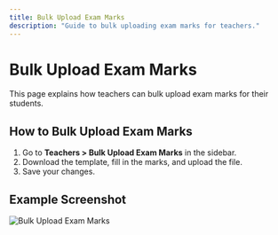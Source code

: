 ```yaml
---
title: Bulk Upload Exam Marks
description: "Guide to bulk uploading exam marks for teachers."
---
```


# Bulk Upload Exam Marks

This page explains how teachers can bulk upload exam marks for their students.

## How to Bulk Upload Exam Marks

1. Go to **Teachers > Bulk Upload Exam Marks** in the sidebar.
2. Download the template, fill in the marks, and upload the file.
3. Save your changes.

## Example Screenshot

![Bulk Upload Exam Marks](../assets/teachers-bulk-upload-exam-marks.png) 
